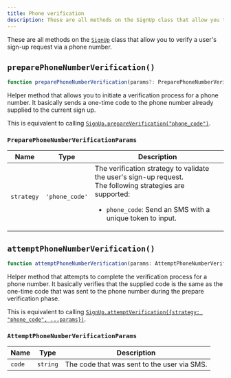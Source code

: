 ---
title: Phone verification
description: These are all methods on the SignUp class that allow you to verify a user's sign-up request via a phone number.
---

These are all methods on the [`SignUp`][signup-ref] class that allow you to verify a user's sign-up request via a phone number.

## `preparePhoneNumberVerification()`

```typescript
function preparePhoneNumberVerification(params?: PreparePhoneNumberVerificationParams): Promise<SignUp>;
```

Helper method that allows you to initiate a verification process for a phone number. It basically sends a one-time code to the phone number already supplied to the current sign up.

This is equivalent to calling [`SignUp.prepareVerification("phone_code")`](/docs/references/javascript/sign-up/verification#prepare-verification).

### `PreparePhoneNumberVerificationParams`

| Name | Type | Description |
| --- | --- | --- |
| `strategy` | `'phone_code'` | The verification strategy to validate the user's sign-up request.<br/>The following strategies are supported:<br/><ul><li>`phone_code`: Send an SMS with a unique token to input.</li></ul> |

## `attemptPhoneNumberVerification()`

```typescript
function attemptPhoneNumberVerification(params: AttemptPhoneNumberVerificationParams): Promise<SignUp>;
```

Helper method that attempts to complete the verification process for a phone number. It basically verifies that the supplied code is the same as the one-time code that was sent to the phone number during the prepare verification phase.

This is equivalent to calling [`SignUp.attemptVerification({strategy: "phone_code", ...params})`](/docs/references/javascript/sign-up/verification#attempt-verification).

### `AttemptPhoneNumberVerificationParams`

| Name | Type | Description |
| --- | --- | --- |
| `code` | `string` | The code that was sent to the user via SMS. |

[signup-ref]: /docs/references/javascript/sign-up/sign-up